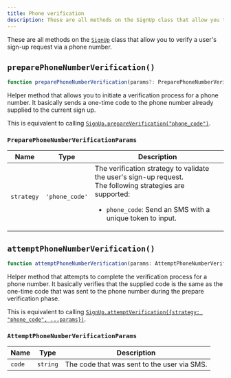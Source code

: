 ---
title: Phone verification
description: These are all methods on the SignUp class that allow you to verify a user's sign-up request via a phone number.
---

These are all methods on the [`SignUp`][signup-ref] class that allow you to verify a user's sign-up request via a phone number.

## `preparePhoneNumberVerification()`

```typescript
function preparePhoneNumberVerification(params?: PreparePhoneNumberVerificationParams): Promise<SignUp>;
```

Helper method that allows you to initiate a verification process for a phone number. It basically sends a one-time code to the phone number already supplied to the current sign up.

This is equivalent to calling [`SignUp.prepareVerification("phone_code")`](/docs/references/javascript/sign-up/verification#prepare-verification).

### `PreparePhoneNumberVerificationParams`

| Name | Type | Description |
| --- | --- | --- |
| `strategy` | `'phone_code'` | The verification strategy to validate the user's sign-up request.<br/>The following strategies are supported:<br/><ul><li>`phone_code`: Send an SMS with a unique token to input.</li></ul> |

## `attemptPhoneNumberVerification()`

```typescript
function attemptPhoneNumberVerification(params: AttemptPhoneNumberVerificationParams): Promise<SignUp>;
```

Helper method that attempts to complete the verification process for a phone number. It basically verifies that the supplied code is the same as the one-time code that was sent to the phone number during the prepare verification phase.

This is equivalent to calling [`SignUp.attemptVerification({strategy: "phone_code", ...params})`](/docs/references/javascript/sign-up/verification#attempt-verification).

### `AttemptPhoneNumberVerificationParams`

| Name | Type | Description |
| --- | --- | --- |
| `code` | `string` | The code that was sent to the user via SMS. |

[signup-ref]: /docs/references/javascript/sign-up/sign-up